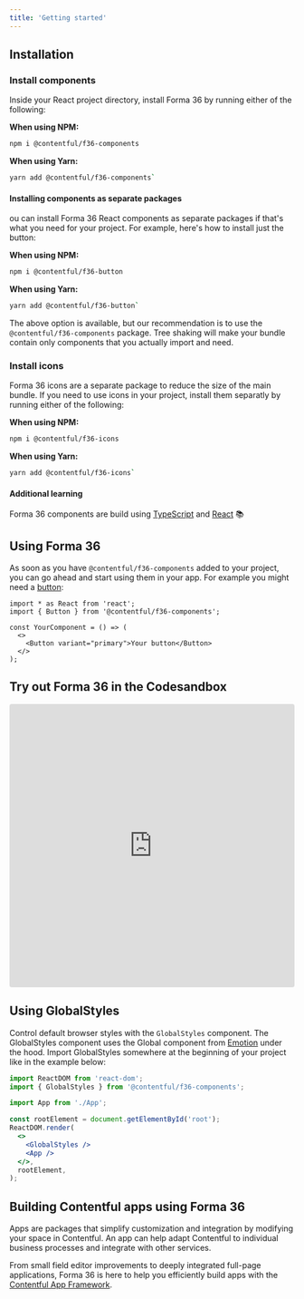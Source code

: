 ```yaml
---
title: 'Getting started'
---
```


## Installation

### Install components

Inside your React project directory, install Forma 36 by running either of the following:

**When using NPM:**

```bash static=true
npm i @contentful/f36-components
```

**When using Yarn:**

```bash static=true
yarn add @contentful/f36-components`
```

#### Installing components as separate packages

ou can install Forma 36 React components as separate packages if that's what you need for your project. For example, here's how to install just the button:

**When using NPM:**

```bash static=true
npm i @contentful/f36-button
```

**When using Yarn:**

```bash static=true
yarn add @contentful/f36-button`
```

The above option is available, but our recommendation is to use the `@contentful/f36-components` package. Tree shaking will make your bundle contain only components that you actually import and need.

### Install icons

Forma 36 icons are a separate package to reduce the size of the main bundle. If you need to use icons in your project, install them separatly by running either of the following:

**When using NPM:**

```bash static=true
npm i @contentful/f36-icons
```

**When using Yarn:**

```bash static=true
yarn add @contentful/f36-icons`
```

#### Additional learning

Forma 36 components are build using [TypeScript](https://www.typescriptlang.org/) and [React](https://reactjs.org/) 📚

## Using Forma 36

As soon as you have `@contentful/f36-components` added to your project, you can go ahead and start using them in your app. For example you might need a [button](./components/button):

```tsx static=true
import * as React from 'react';
import { Button } from '@contentful/f36-components';

const YourComponent = () => (
  <>
    <Button variant="primary">Your button</Button>
  </>
);
```

## Try out Forma 36 in the Codesandbox

<iframe
  src="https://codesandbox.io/embed/contentful-forma-36-template-v4-x-x-k78l0?autoresize=1&fontsize=14&hidenavigation=1&theme=dark"
  style="width:100%; height:500px; border:0; border-radius: 4px; overflow:hidden;"
  title="Contentful - Forma 36 template (v4.x.x)"
  allow="accelerometer; ambient-light-sensor; camera; encrypted-media; geolocation; gyroscope; hid; microphone; midi; payment; usb; vr; xr-spatial-tracking"
  sandbox="allow-forms allow-modals allow-popups allow-presentation allow-same-origin allow-scripts"
></iframe>

## Using GlobalStyles

Control default browser styles with the `GlobalStyles` component. The GlobalStyles component uses the Global component from [Emotion](https://emotion.sh/docs/globals) under the hood. Import GlobalStyles somewhere at the beginning of your project like in the example below:

```jsx static=true
import ReactDOM from 'react-dom';
import { GlobalStyles } from '@contentful/f36-components';

import App from './App';

const rootElement = document.getElementById('root');
ReactDOM.render(
  <>
    <GlobalStyles />
    <App />
  </>,
  rootElement,
);
```

## Building Contentful apps using Forma 36

Apps are packages that simplify customization and integration by modifying your space in Contentful. An app can help adapt Contentful to individual business processes and integrate with other services.

From small field editor improvements to deeply integrated full-page applications, Forma 36 is here to help you efficiently build apps with the [Contentful App Framework](https://www.contentful.com/developers/docs/extensibility/app-framework/).
